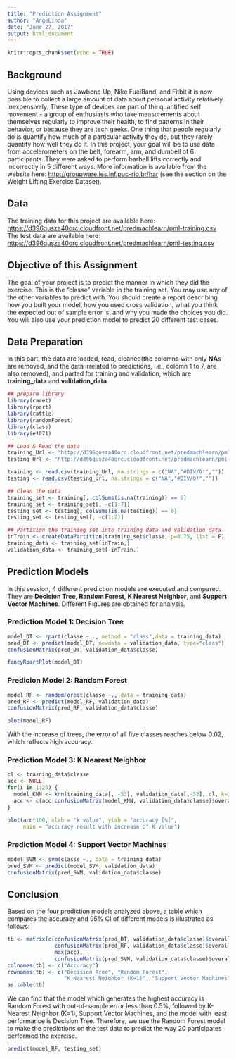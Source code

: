 ```yaml
---
title: "Prediction Assignment"
author: "AngeLinda"
date: "June 27, 2017"
output: html_document
---
```


```r
knitr::opts_chunk$set(echo = TRUE)
```

## Background

Using devices such as Jawbone Up, Nike FuelBand, and Fitbit it is now possible to collect a large amount of data about personal activity relatively inexpensively. These type of devices are part of the quantified self movement - a group of enthusiasts who take measurements about themselves regularly to improve their health, to find patterns in their behavior, or because they are tech geeks. One thing that people regularly do is quantify how much of a particular activity they do, but they rarely quantify how well they do it. In this project, your goal will be to use data from accelerometers on the belt, forearm, arm, and dumbell of 6 participants. They were asked to perform barbell lifts correctly and incorrectly in 5 different ways. More information is available from the website here: <http://groupware.les.inf.puc-rio.br/har> (see the section on the Weight Lifting Exercise Dataset). 


## Data

The training data for this project are available here: 
<https://d396qusza40orc.cloudfront.net/predmachlearn/pml-training.csv>  
The test data are available here:
<https://d396qusza40orc.cloudfront.net/predmachlearn/pml-testing.csv>

## Objective of this Assignment

The goal of your project is to predict the manner in which they did the exercise. This is the "classe" variable in the training set. You may use any of the other variables to predict with. You should create a report describing how you built your model, how you used cross validation, what you think the expected out of sample error is, and why you made the choices you did. You will also use your prediction model to predict 20 different test cases.

## Data Preparation

In this part, the data are loaded, read, cleaned(the colomns with only **NA**s are removed, and the data irrelated to predictions, i.e., colomn 1 to 7, are also removed), and parted for training and validation, which are **training_data** and **validation_data**.

```r
## prepare library
library(caret)
library(rpart)
library(rattle)
library(randomForest)
library(class)
library(e1071)

## Load & Read the data
training_Url <- "http://d396qusza40orc.cloudfront.net/predmachlearn/pml-training.csv"
testing_Url <- "http://d396qusza40orc.cloudfront.net/predmachlearn/pml-testing.csv"

training <- read.csv(training_Url, na.strings = c("NA","#DIV/0!",""))
testing <- read.csv(testing_Url, na.strings = c("NA","#DIV/0!",""))

## Clean the data
training_set <- training[, colSums(is.na(training)) == 0]
training_set <- training_set[, -c(1:7)]
testing_set <- testing[, colSums(is.na(testing)) == 0]
testing_set <- testing_set[, -c(1:7)]

## Partition the training set into training data and validation data
inTrain <- createDataPartition(training_set$classe, p=0.75, list = F)
training_data <- training_set[inTrain,]
validation_data <- training_set[-inTrain,]
```

## Prediction Models

In this session, 4 different prediction models are executed and compared. They are **Decision Tree**, **Random Forest**, **K Nearest Neighbor**, and **Support Vector Machines**. Different Figures are obtained for analysis.

### Prediction Model 1: Decision Tree

```r
model_DT <- rpart(classe ~ ., method = "class",data = training_data)
pred_DT <- predict(model_DT, newdata = validation_data, type="class")
confusionMatrix(pred_DT, validation_data$classe)
```
```r
fancyRpartPlot(model_DT)
```

### Predicion Model 2: Random Forest

```r
model_RF <- randomForest(classe ~., data = training_data) 
pred_RF <- predict(model_RF, validation_data)
confusionMatrix(pred_RF, validation_data$classe)
```
```r
plot(model_RF)
```

With the increase of trees, the error of all five classes reaches below 0.02, which reflects high accuracy.

### Prediction Model 3: K Nearest Neighbor

```r
cl <- training_data$classe
acc <- NULL
for(i in 1:20) {
  model_KNN <- knn(training_data[, -53], validation_data[,-53], cl, k=i, prob=TRUE) 
  acc <- c(acc,confusionMatrix(model_KNN, validation_data$classe)$overall[[1]])
}
```
```r
plot(acc*100, xlab = "k value", ylab = "accuracy [%]",
     main = "accuracy result with increase of K value")
```

### Prediction Model 4: Support Vector Machines

```r
model_SVM <- svm(classe ~., data = training_data)
pred_SVM <- predict(model_SVM, validation_data)
confusionMatrix(pred_SVM, validation_data$classe)
```

## Conclusion
Based on the four prediction models analyzed above, a table which compares the accuracy and 95% CI of different models is illustrated as follows:

```r
tb <- matrix(c(confusionMatrix(pred_DT, validation_data$classe)$overall[[1]],
               confusionMatrix(pred_RF, validation_data$classe)$overall[[1]],
               max(acc),
               confusionMatrix(pred_SVM, validation_data$classe)$overall[[1]]), ncol=1, byrow = T)
colnames(tb) <- c("Accuracy")
rownames(tb) <- c("Decision Tree", "Random Forest", 
                  "K Nearest Neighbor (K=1)", "Support Vector Machines")
as.table(tb)
```

We can find that the model which generates the highest accuracy is Random Forest with out-of-sample error less than 0.5%, followed by K-Nearest Neighbor (K=1), Support Vector Machines, and the model with least performance is Decision Tree. Therefore, we use the Random Forest model to make the predictions on the test data to predict the way 20 participates performed the exercise.

```r
predict(model_RF, testing_set)
```

